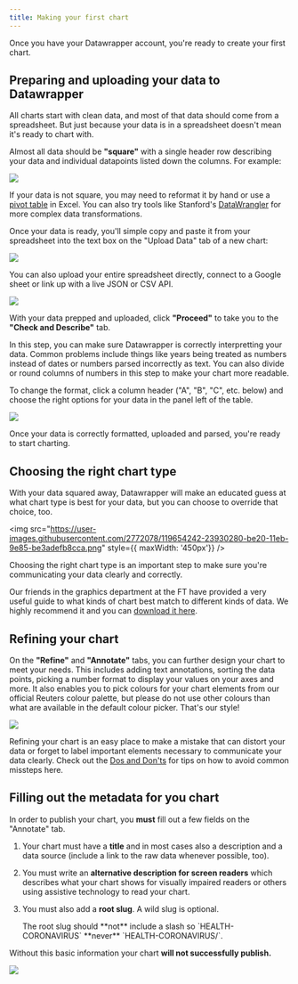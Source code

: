 ```yaml
---
title: Making your first chart
---
```




Once you have your Datawrapper account, you're ready to create your first chart.

## Preparing and uploading your data to Datawrapper

All charts start with clean data, and most of that data should come from a spreadsheet. But just because your data is in a spreadsheet doesn't mean it's ready to chart with.

Almost all data should be **"square"** with a single header row describing your data and individual datapoints listed down the columns. For example:

![](https://user-images.githubusercontent.com/2772078/119649800-f859e480-be1a-11eb-81b8-d259f526c34a.png)

If your data is not square, you may need to reformat it by hand or use a [pivot table](https://support.microsoft.com/en-us/office/create-a-pivottable-to-analyze-worksheet-data-a9a84538-bfe9-40a9-a8e9-f99134456576) in Excel. You can also try tools like Stanford's [DataWrangler](http://vis.stanford.edu/wrangler/) for more complex data transformations.

Once your data is ready, you'll simple copy and paste it from your spreadsheet into the text box on the "Upload Data" tab of a new chart:

![](https://user-images.githubusercontent.com/2772078/119650999-63f08180-be1c-11eb-9464-b3d944db4e95.png)

You can also upload your entire spreadsheet directly, connect to a Google sheet or link up with a live JSON or CSV API.

![](https://user-images.githubusercontent.com/2772078/119651180-a44fff80-be1c-11eb-8ed6-ecc63048c463.png)

With your data prepped and uploaded, click **"Proceed"** to take you to the **"Check and Describe"** tab.

In this step, you can make sure Datawrapper is correctly interpretting your data. Common problems include things like years being treated as numbers instead of dates or numbers parsed incorrectly as text. You can also divide or round columns of numbers in this step to make your chart more readable.

To change the format, click a column header ("A", "B", "C", etc. below) and choose the right options for your data in the panel left of the table.

![](https://user-images.githubusercontent.com/2772078/119651597-17f20c80-be1d-11eb-927d-81bf579c7577.png)

Once your data is correctly formatted, uploaded and parsed, you're ready to start charting.

## Choosing the right chart type

With your data squared away, Datawrapper will make an educated guess at what chart type is best for your data, but you can choose to override that choice, too.

<img src="https://user-images.githubusercontent.com/2772078/119654242-23930280-be20-11eb-9e85-be3adefb8cca.png" style={{ maxWidth: '450px'}} />

Choosing the right chart type is an important step to make sure you're communicating your data clearly and correctly.

Our friends in the graphics department at the FT have provided a very useful guide to what kinds of chart best match to different kinds of data. We highly recommend it and you can [download it here](https://github.com/ft-interactive/chart-doctor/raw/main/visual-vocabulary/FT4schools_RGS.pdf).

## Refining your chart

On the **"Refine"** and **"Annotate"** tabs, you can further design your chart to meet your needs. This includes adding text annotations, sorting the data points, picking a number format to display your values on your axes and more. It also enables you to pick colours for your chart elements from our official Reuters colour palette, but please do not use other colours than what are available in the default colour picker. That's our style!

![](https://user-images.githubusercontent.com/2772078/119655136-23dfcd80-be21-11eb-86f1-1ae6ea2cab78.png)

Refining your chart is an easy place to make a mistake that can distort your data or forget to label important elements necessary to communicate your data clearly. Check out the [Dos and Don'ts](../dos-and-donts) for tips on how to avoid common missteps here.

## Filling out the metadata for you chart

In order to publish your chart, you **must** fill out a few fields on the "Annotate" tab.

1. Your chart must have a **title** and in most cases also a description and a data source (include a link to the raw data whenever possible, too).

2. You must write an **alternative description for screen readers** which describes what your chart shows for visually impaired readers or others using assistive technology to read your chart.

3. You must also add a **root slug**. A wild slug is optional. 

    <Aside type="caution">The root slug should **not** include a slash so `HEALTH-CORONAVIRUS` **never** `HEALTH-CORONAVIRUS/`.</Aside>


Without this basic information your chart **will not successfully publish.**

<img src={Metadata.src} />
